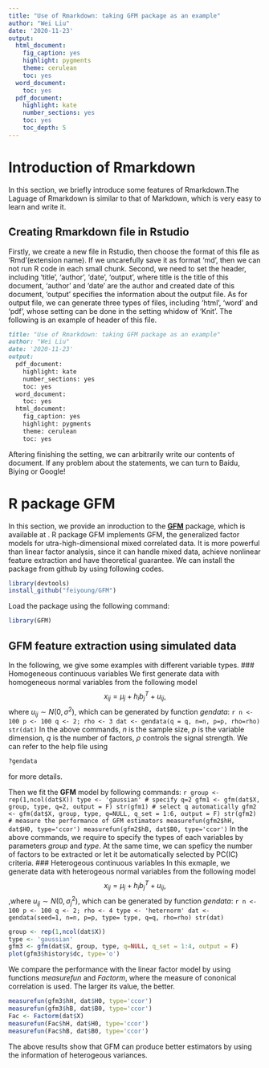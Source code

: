```yaml
---
title: "Use of Rmarkdown: taking GFM package as an example"
author: "Wei Liu"
date: '2020-11-23'
output:
  html_document:
    fig_caption: yes
    highlight: pygments
    theme: cerulean
    toc: yes
  word_document:
    toc: yes
  pdf_document: 
    highlight: kate
    number_sections: yes
    toc: yes
    toc_depth: 5
---
```

# Introduction of Rmarkdown
In this section, we briefly introduce some features of Rmarkdown.The Laguage of Rmarkdown is similar to that of Markdown, which is very easy to learn and write it.

## Creating Rmarkdown file in Rstudio
Firstly, we create a new file in Rstudio, then choose the format of this file as 'Rmd'(extension name). If we uncarefully save it as format 'md', then we can not run R code in each small chunk. Second, we need to set the header, including 'title', 'author', 'date', 'output', where title is the title of this document,  'author' and 'date' are the author and created date of this document, 'output' specifies the information about the output file. As for output file, we can generate three types of files, including 'html', 'word' and 'pdf', whose setting can be done in the setting whidow of 'Knit'. The following is an example of header of this file.
```Markdown
title: "Use of Rmarkdown: taking GFM package as an example"
author: "Wei Liu"
date: '2020-11-23'
output:
  pdf_document: 
    highlight: kate
    number_sections: yes
    toc: yes
  word_document:
    toc: yes
  html_document:
    fig_caption: yes
    highlight: pygments
    theme: cerulean
    toc: yes
```
Aftering finishing the setting, we can arbitrarily write our contents of document. If any problem about the statements, we can turn to Baidu, Biying or Google!

# R package GFM
In this section, we provide an inroduction to the **[GFM](https://github.com/feiyoung/RGFM)** package, which is available at \url{https://github.com/feiyoung/RGFM}. R package GFM implements GFM, the generalized factor models for utra-high-dimensional mixed correlated data. It is more powerful than linear factor analysis, since it can handle mixed data, achieve nonlinear feature extraction and have theoretical guarantee.  We can install the package from github by using following codes.
```r
library(devtools)
install_github("feiyoung/GFM")
```
Load the package using the following command:
```r
library(GFM)
```
## GFM feature extraction using simulated data
In the following, we give some examples with different variable types.
###  Homogeneous  continuous variables
We first generate data with homogeneous normal variables  from the following model
$$x_{ij}= \mu_j + h_i b_j^T + u_{ij}, $$
where $u_{ij} \sim N(0, \sigma^2)$,  which can be generated by function *gendata*:
  ```r
n <- 100
p <- 100
q <- 2; rho <- 3
dat <- gendata(q = q, n=n, p=p, rho=rho)
str(dat)
```
In the above commands, *n* is the sample size, *p* is the variable dimension, *q* is the number of factors, $\rho$ controls the signal strength. We can refer to the help file using 
```r
?gendata
```
for more details.

Then we fit the **GFM** model by following commands:
  ```r
group <- rep(1,ncol(dat$X))
type <- 'gaussian'
# specify q=2
gfm1 <- gfm(dat$X, group, type, q=2, output = F)
str(gfm1)
# select q automatically
gfm2 <- gfm(dat$X, group, type, q=NULL, q_set = 1:6, output = F)
str(gfm2)
# measure the performance of GFM estimators
measurefun(gfm2$hH, dat$H0, type='ccor')
measurefun(gfm2$hB, dat$B0, type='ccor')
```
In the above commands, we require to specify the types of each variables by parameters *group* and *type*. At the same time, we can speficy the number of factors to be extracted or let it be automatically selected by PC(IC) criteria.
###  Heterogeous  continuous variables
In this exmaple, we generate data with heterogeous normal variables  from the following model
$$x_{ij}= \mu_j + h_i b_j^T + u_{ij},$$
  ,where $u_{ij} \sim N(0, \sigma_j^2)$,  which can be generated by function *gendata*:
  ```r
n <- 100
p <- 100
q <- 2; rho <- 4
type <- 'heternorm'
dat <- gendata(seed=1, n=n, p=p, type= type, q=q, rho=rho)
str(dat)
```
```r
group <- rep(1,ncol(dat$X))
type <- 'gaussian'
gfm3 <- gfm(dat$X, group, type, q=NULL, q_set = 1:4, output = F)
plot(gfm3$history$dc, type='o')
```
We compare the performance with the linear factor model by using functions *measurefun* and *Factorm*, where the measure of cononical correlation is used. The larger its value, the better.
```r
measurefun(gfm3$hH, dat$H0, type='ccor')
measurefun(gfm3$hB, dat$B0, type='ccor')
Fac <- Factorm(dat$X)
measurefun(Fac$hH, dat$H0, type='ccor')
measurefun(Fac$hB, dat$B0, type='ccor')
```
The above results show that GFM can produce better estimators by using the information of heterogeous variances.
